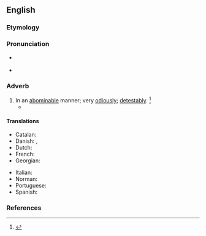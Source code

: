 ==English==

===Etymology===
{{suffix|en|abominable|ly}}

===Pronunciation===
* {{a|US}} {{IPA|en|/əˈbɑm.ə.nə.bli/|/əˈbɑm.nə.bli/}}
* {{audio|en|LL-Q1860 (eng)-Vealhurl-abominably.wav|Audio (UK)}}

===Adverb===
{{en-adv}}

# In an [[abominable]] manner; very [[odiously]]; [[detestably]]. {{defdate|First attested around 1350 to 1470.}}<ref name=SOED>{{R:SOED5|page=6}}</ref>
#* {{quote-text|en|year=1903|title=The Pall Mall Magazine|volume=30|page=304|passage=He lit a fire in the dining-room, and the chimney was damp and smoked '''abominably''', so that when he had fed full on tinned meats he was fain to let the fire go out and to sit in his fur-lined overcoat by the becindered grate, now fast growing cold, and smoke pipe after pipe of gloomy reflection.}}

====Translations====
{{trans-top|in an abominable manner}}
* Catalan: {{t+|ca|abominablement}}
* Danish: {{t+|da|afskyelig}}, {{t|da|afskyeligt}}
* Dutch: {{t|nl|op afschuwelijke wijze}}
* French: {{t+|fr|abominablement}}
* Georgian: {{t|ka|საძაგლად|sc=Geor}}
{{trans-mid}}
* Italian: {{t+|it|abominevolmente}}
* Norman: {{t|nrf|abominnabliément}}
* Portuguese: {{t|pt|abominavelmente}}
* Spanish: {{t+|es|abominablemente}}
{{trans-bottom}}

===References===
<references/>